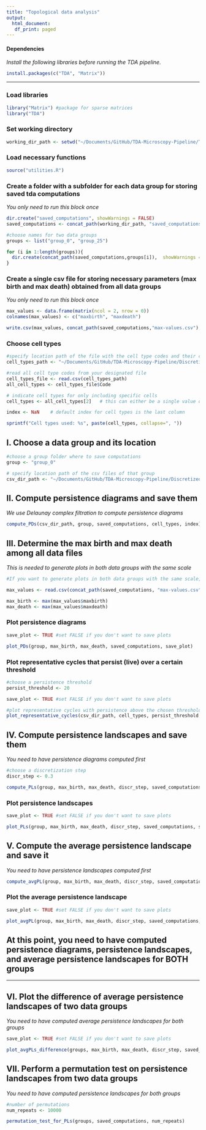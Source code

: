 ```yaml
---
title: "Topological data analysis"
output:
  html_document:
   df_print: paged
---
```

#### Dependencies
*Install the following libraries before running the TDA pipeline.*

```r
install.packages(c("TDA", "Matrix"))
```
---------------------------

### Load libraries

```r
library("Matrix") #package for sparse matrices
library("TDA")
```

### Set working directory

```r
working_dir_path <- setwd("~/Documents/GitHub/TDA-Microscopy-Pipeline/TDA/general-pipeline")
```

### Load necessary functions

```r
source("utilities.R")
```

### Create a folder with a subfolder for each data group for storing saved tda computations
*You only need to run this block once*

```r
dir.create("saved_computations", showWarnings = FALSE)
saved_computations <- concat_path(working_dir_path, "saved_computations")

#choose names for two data groups
groups <- list("group_0", "group_25")

for (i in 1:length(groups)){
  dir.create(concat_path(saved_computations,groups[i]),  showWarnings = FALSE)
}
```

### Create a single csv file for storing necessary parameters (max birth and max death) obtained from all data groups
*You only need to run this block once*

```r
max_values <- data.frame(matrix(ncol = 2, nrow = 0))
colnames(max_values) <- c("maxbirth", "maxdeath")  

write.csv(max_values, concat_path(saved_computations,"max-values.csv"), row.names=FALSE)
```

### Choose cell types

```r
#specify location path of the file with the cell type codes and their colors
cell_types_path <- "~/Documents/GitHub/TDA-Microscopy-Pipeline/Discretization/cell_colors.csv"

#read all cell type codes from your designated file
cell_types_file <- read.csv(cell_types_path)
all_cell_types <- cell_types_file$Code

# indicate cell types for only including specific cells 
cell_types <- all_cell_types[2]   # this can either be a single value or a vector

index <- NaN    # default index for cell types is the last column

sprintf("Cell types used: %s", paste(cell_types, collapse=", "))
```

## I. Choose a data group and its location

```r
#choose a group folder where to save computations
group <- "group_0"

# specify location path of the csv files of that group
csv_dir_path <- "~/Documents/GitHub/TDA-Microscopy-Pipeline/Discretized-images/0"
```

## II. Compute persistence diagrams and save them
*We use Delaunay complex filtration to compute persistence diagrams*

```r
compute_PDs(csv_dir_path, group, saved_computations, cell_types, index)
```

## III. Determine the max birth and max death among all data files
*This is needed to generate plots in both data groups with the same scale*

```r
#If you want to generate plots in both data groups with the same scale, then before running this code block, compute persistence diagrams for all data groups (i.e choose another data group and specify its location in I-block, and compute its persistence diagrams in II-block) 

max_values <- read.csv(concat_path(saved_computations, "max-values.csv"))

max_birth <- max(max_values$maxbirth)
max_death <- max(max_values$maxdeath)
```

### Plot persistence diagrams

```r
save_plot <- TRUE #set FALSE if you don't want to save plots

plot_PDs(group, max_birth, max_death, saved_computations, save_plot)
```

### Plot representative cycles that persist (live) over a certain threshold

```r
#choose a persistence threshold
persist_threshold <- 20 

save_plot <- TRUE #set FALSE if you don't want to save plots

#plot representative cycles with persistence above the chosen threshold
plot_representative_cycles(csv_dir_path, cell_types, persist_threshold, group, saved_computations, save_plot)
```

## IV. Compute persistence landscapes and save them
*You need to have persistence diagrams computed first*

```r
#choose a discretization step
discr_step <- 0.3

compute_PLs(group, max_birth, max_death, discr_step, saved_computations)
```

### Plot persistence landscapes 

```r
save_plot <- TRUE #set FALSE if you don't want to save plots

plot_PLs(group, max_birth, max_death, discr_step, saved_computations, save_plot)
```

## V. Compute the average persistence landscape and save it
*You need to have persistence landscapes computed first*

```r
compute_avgPL(group, max_birth, max_death, discr_step, saved_computations)
```

### Plot the average persistence landscape

```r
save_plot <- TRUE #set FALSE if you don't want to save plots

plot_avgPL(group, max_birth, max_death, discr_step, saved_computations, save_plot)
```

## At this point, you need to have computed persistence diagrams, persistence landscapes, and average persistence landscapes for BOTH groups

-----------------

## VI. Plot the difference of average persistence landscapes of two data groups
*You need to have computed average persistence landscapes for both groups*

```r
save_plot <- TRUE #set FALSE if you don't want to save plots

plot_avgPLs_difference(groups, max_birth, max_death, discr_step, saved_computations, save_plot)
```

## VII. Perform a permutation test on persistence landscapes from two data groups
*You need to have computed persistence landscapes for both groups*

```r
#number of permutations
num_repeats <- 10000

permutation_test_for_PLs(groups, saved_computations, num_repeats)
```

